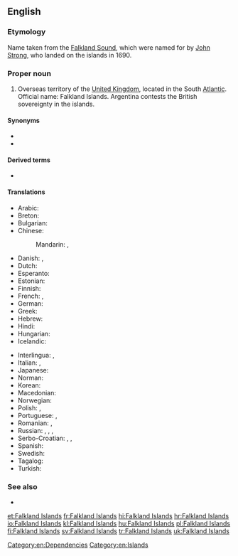 ==English==
{{wikipedia}}

===Etymology===
Name taken from the [[Falkland Sound]], which were named for {{w|Viscount Falkland}} by [[w:John Strong (mariner)|John Strong]], who landed on the islands in 1690.

===Proper noun===
{{en-proper noun|head=the Falkland Islands}} {{g|p}}

# Overseas territory of the [[United Kingdom]], located in the South [[Atlantic]]. Official name: Falkland Islands. Argentina contests the British sovereignty in the islands.

====Synonyms====
* {{l|en|Falklands}}
* {{l|en|Malvinas}}

====Derived terms====
* {{l|en|Falkland Islander}}

====Translations====
{{trans-top|overseas territory of the UK in the South Atlantic}}
* Arabic: {{t|ar|جُزُر فُوكْلَانْد|f-p|tr=juzur fuklānd}}
* Breton: {{t|br|inizi Falkland}}
* Bulgarian: {{t|bg|Малвински острови|m-p|tr=Malvínski óstrovi}}
* Chinese:
*: Mandarin: {{t+|cmn|福克蘭群島|sc=Hani}}, {{t|cmn|福克兰群岛|tr=Fúkèlán qúndǎo|sc=Hani}}
* Danish: {{t+|da|Falklandsøerne}}, {{t|da|Malvinerne|c-p}}
* Dutch: {{t+|nl|Falklandeilanden}}
* Esperanto: {{t|eo|Falklandoj}}
* Estonian: {{t+|et|Falklandi saared}}
* Finnish: {{t|fi|Falklandinsaaret}}
* French: {{t+|fr|Malouines|f-p}}, {{t+|fr|îles Falkland|f-p}}
* German: {{t+|de|Falklandinseln|p}}
* Greek: {{t+|el|Νήσοι Φώκλαντ|f-p}}
* Hebrew: {{t|he|איי פוקלנד|p|tr=iyey foklend|sc=Hebr}}
* Hindi: {{t+|hi|माल्विनास द्वीपसमूह|m|tr=maalvinaas dweepsamuuh|sc=Deva}}
* Hungarian: {{t+|hu|Falkland-szigetek}}
* Icelandic: {{t|is|Falklandseyjar|f-p}}
{{trans-mid}}
* Interlingua: {{t|ia|Falklands}}, {{t|ia|Malvinas}}
* Italian: {{t|it|isole Falkland|f-p}}, {{t|it|isole Malvine|f-p}}
* Japanese: {{t|ja|フォークランド諸島|tr=Fōkurando shotō|sc=Jpan}}
* Norman: {{t|nrf|Îles Falkland|f-p}}
* Korean: {{t+|ko|포클랜드 제도|tr=Pokeullaendeu jedo|sc=Kore}}
* Macedonian: {{t|mk|Фолкландски Острови|m-p|tr=Fólklandski Óstrovi}}
* Norwegian: {{t|no|Falklandsøyene}}
* Polish: {{t+|pl|Falklandy}}, {{t+|pl|Malwiny}}
* Portuguese: {{t|pt|ilhas Falkland|f-p}}, {{t|pt|ilhas Malvinas|f-p}}
* Romanian: {{t|ro|Insulele Falkland}}, {{t|ro|Insulele Malvine|f-p}}
* Russian: {{t|ru|Фолкле́ндские острова́|m-p}}, {{t|ru|Фолкле́нды|m-p}}, {{t|ru|Мальви́нские острова́|m-p}}, {{t|ru|Мальви́ны|m-p}}
* Serbo-Croatian: {{t|sh|Folklandska ostrva|n-p}}, {{t|sh|Malvinska ostrva|n-p}}, {{t|sh|Falklandski Otoci}}
* Spanish: {{t|es|islas Malvinas|f-p}}
* Swedish: {{t+|sv|Falklandsöarna}}
* Tagalog: {{t|tl|Mga Pulong Malbinas}}
* Turkish: {{t+|tr|Falkland Adaları}}
{{trans-bottom}}

===See also===
* {{l|en|Appendix:Countries of the world|Countries of the world}}

[[Category:en:Dependencies]]
[[Category:en:Islands]]

[[et:Falkland Islands]]
[[fr:Falkland Islands]]
[[hi:Falkland Islands]]
[[hr:Falkland Islands]]
[[io:Falkland Islands]]
[[kl:Falkland Islands]]
[[hu:Falkland Islands]]
[[pl:Falkland Islands]]
[[fi:Falkland Islands]]
[[sv:Falkland Islands]]
[[tr:Falkland Islands]]
[[uk:Falkland Islands]]